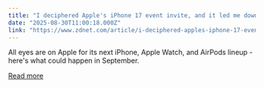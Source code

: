```yaml
---
title: "I deciphered Apple's iPhone 17 event invite, and it led me down a rabbit hole of theories"
date: "2025-08-30T11:00:18.000Z"
link: "https://www.zdnet.com/article/i-deciphered-apples-iphone-17-event-invite-and-it-led-me-down-a-rabbit-hole-of-theories/"
---
```


All eyes are on Apple for its next iPhone, Apple Watch, and AirPods lineup - here's what could happen in September.

[Read more](https://www.zdnet.com/article/i-deciphered-apples-iphone-17-event-invite-and-it-led-me-down-a-rabbit-hole-of-theories/)
